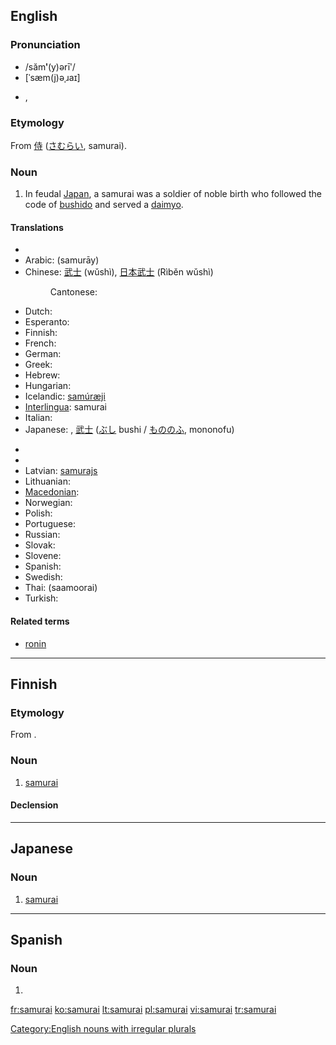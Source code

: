 {{also|Samurai}}
==English==
{{wikipedia}}

===Pronunciation===
* /săm'''ʹ'''(y)ərīʹ/
* [ˈsæm(j)əˌɹaɪ]
* {{rhymes|æməraɪ}}, {{rhymes|æmjəraɪ}}

===Etymology===
From {{etyl|ja}} [[侍]] ([[さむらい]], samurai).

===Noun===
{{en-noun|samurai|pl2=samurais}}

# In feudal [[Japan]], a samurai was a soldier of noble birth who followed the code of [[bushido]] and served a [[daimyo]].

====Translations====
{{trans-top|feudal Japanese soldier}}
* {{trreq|Afrikaans}}
* Arabic: {{Arab|[[ساموراي]]}} (samurāy) {{m}}
* Chinese: [[武士]] (wǔshì), [[日本武士]] (Rìběn wǔshì)
*: Cantonese: {{tø|yue|武士|tr=mou5 si6|sc=Hani|xs=Cantonese}}
* Dutch: {{t+|nl|samoerai|m}}
* Esperanto: {{t|eo|samurajo|xs=Esperanto}}
* Finnish: {{t-|fi|samurai}}
* French: {{t+|fr|samouraï|m}}
* German: {{t+|de|Samurai|m}}
* Greek: {{t+|el|σαμουράι|m|tr=samurái|sc=Grek}}
* Hebrew: {{t|he|סמוראי|m|tr=samorai|sc=Hebr}}
* Hungarian: {{t|hu|szamuráj}}
* Icelandic: [[samúræji]] {{m}}
* [[Interlingua]]: samurai
* Italian: {{t-|it|samurai|m}}
* Japanese: {{t+|ja|侍|tr=[[さむらい]], samurai|sc=Jpan}}, [[武士]] ([[ぶし]] bushi / [[もののふ]], mononofu)
{{trans-mid}}
* {{trreq|Javanese}}
* {{trreq|Korean}}
* Latvian: [[samurajs]] {{m}}
* Lithuanian: {{t+|lt|samurajus|m|xs=Lithuanian}}
* [[Macedonian]]: {{t|mk|самурај|m|tr=samuráj|sc=Cyrl}}
* Norwegian: {{t-|no|samurai|m}}
* Polish: {{t-|pl|samuraj|m}}
* Portuguese: {{t-|pt|samurai|m}}
* Russian: {{t+|ru|самурай|m|tr=samuráj|sc=Cyrl}}
* Slovak: {{t-|sk|samuraj|m}}
* Slovene: {{t-|sl|samuraj|m}}
* Spanish: {{t-|es|samurai|m}}
* Swedish: {{t+|sv|samuraj}}
* Thai: {{Thai|[[ซามูไร]]}} (saamoorai)
* Turkish: {{t+|tr|samuray}}
{{trans-bottom}}

====Related terms====
* [[ronin]]

[[Category:English nouns with irregular plurals]]
----

==Finnish==

===Etymology===
From {{etyl|ja|fi}}.

===Noun===
{{infl|fi|noun}}

# [[#English|samurai]]

====Declension====
{{fi-decl-voi|samura}}

----

==Japanese==

===Noun===
{{ja-noun|r|hira=さむらい|kanji=侍}}

# [[samurai#English|samurai]]

----

==Spanish==

===Noun===
{{infl|es|misspelling}}

# {{misspelling of|lang=es|samurái}}

[[fr:samurai]]
[[ko:samurai]]
[[lt:samurai]]
[[pl:samurai]]
[[vi:samurai]]
[[tr:samurai]]